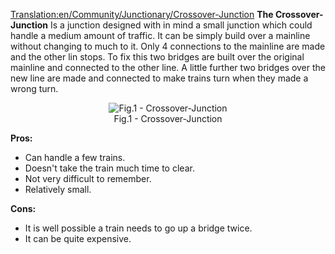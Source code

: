 [[Translation:en/Community/Junctionary/Crossover-Junction]]
'''The Crossover-Junction''' Is a junction designed with in mind a small junction which could handle a medium amount of traffic. It can be simply build over a mainline without changing to much to it. Only 4 connections to the mainline are made and the other lin stops. To fix this two bridges are built over the original mainline and connected to the other line. A little further two bridges over the new line are made and connected to make trains turn when they made a wrong turn.

<center>[[File:en/Community/Junctionary/Cjunction.png|center|frame|Fig.1 - Crossover-Junction]]</center>


'''Pros:'''
* Can handle a few trains.
* Doesn't take the train much time to clear.
* Not very difficult to remember.
* Relatively small.

'''Cons:'''
* It is well possible a train needs to go up a bridge twice.
* It can be quite expensive.